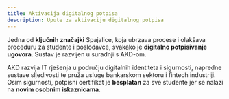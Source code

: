 ```yaml
---
title: Aktivacija digitalnog potpisa
description: Upute za aktivaciju digitalnog potpisa
---
```


Jedna od **ključnih značajki** Spajalice, koja
ubrzava procese i olakšava proceduru za
studente i poslodavce, svakako je **digitalno
potpisivanje ugovora**. Sustav je razvijen u
suradnji s AKD-om.

AKD razvija IT rješenja u području digitalnih
identiteta i sigurnosti, napredne sustave
sljedivosti te pruža usluge bankarskom
sektoru i fintech industriji. Osim sigurnosti,
potpisni certifikat je **besplatan** za sve
studente jer se nalazi na **novim osobnim
iskaznicama**.
